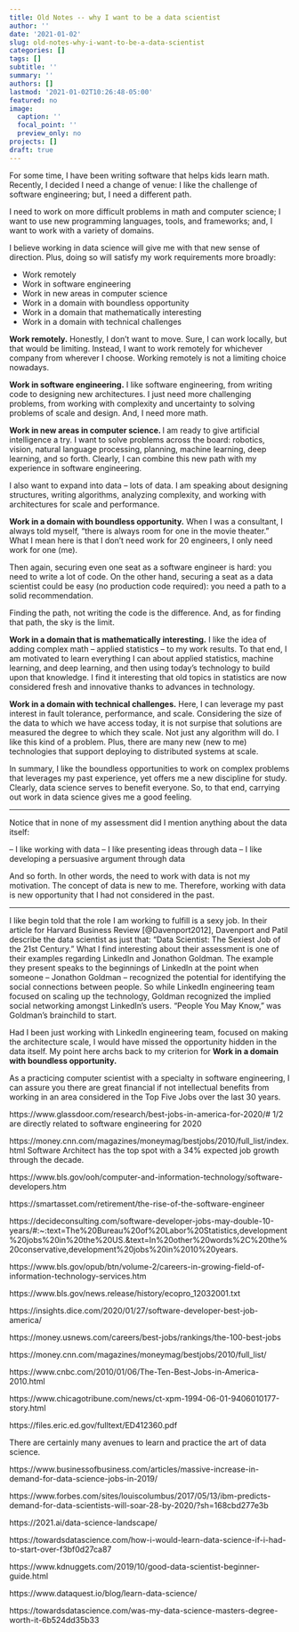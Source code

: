 ```yaml
---
title: Old Notes -- why I want to be a data scientist
author: ''
date: '2021-01-02'
slug: old-notes-why-i-want-to-be-a-data-scientist
categories: []
tags: []
subtitle: ''
summary: ''
authors: []
lastmod: '2021-01-02T10:26:48-05:00'
featured: no
image:
  caption: ''
  focal_point: ''
  preview_only: no
projects: []
draft: true
---
```


For some time, I have been writing software that helps kids learn math. Recently, I decided I need a change of venue: I like the challenge of software engineering; but, I need a different path. 

I need to work on more difficult problems in math and computer science; I want to use new programming languages, tools, and frameworks; and, I want to work with a variety of domains.

I believe working in data science will give me with that new sense of direction. Plus, doing so will satisfy my work requirements more broadly:

- Work remotely
- Work in software engineering
- Work in new areas in computer science
- Work in a domain with boundless opportunity
- Work in a domain that mathematically interesting
- Work in a domain with technical challenges

**Work remotely.**  Honestly, I don't want to move. Sure, I can work locally, but that would be limiting. Instead, I want to work remotely for whichever company from wherever I choose. Working remotely is not a limiting choice nowadays. 

**Work in software engineering.** I like software engineering, from writing code to designing new architectures. I just need more challenging problems, from working with complexity and uncertainty to solving problems of scale and design. And, I need more math. 

**Work in new areas in computer science. ** I am ready to give artificial intelligence a try. I want to solve problems across the board: robotics, vision, natural language processing, planning, machine learning, deep learning, and so forth. Clearly, I can combine this new path with my experience in software engineering.

I also want to expand into data -- lots of data. I am speaking about designing structures, writing algorithms, analyzing complexity, and working with architectures for scale and performance. 

**Work in a domain with boundless opportunity.** When I was a consultant, I always told myself, "there is always room for one in the movie theater." What I mean here is that I don't need work for 20 engineers, I only need work for one (me). 

Then again, securing even one seat as a software engineer is hard: you need to write a lot of code. On the other hand, securing a seat as a data scientist could be easy (no production code required): you need a path to a solid recommendation. 

Finding the path, not writing the code is the difference. And, as for finding that path, the sky is the limit.

**Work in a domain that is mathematically interesting.** I like the idea of adding complex math -- applied statistics -- to my work results. To that end, I am motivated to learn everything I can about applied statistics, machine learning, and deep learning, and then using today's technology to build upon that knowledge. I find it interesting that old topics in statistics are now considered fresh and innovative thanks to advances in technology.

**Work in a domain with technical challenges.** Here, I can leverage my past interest in fault tolerance, performance, and scale. Considering the size of the data to which we have access today, it is not surpise that solutions are measured the degree to which they scale. Not just any algorithm will do. I like this kind of a problem. Plus, there are many new (new to me) technologies that support deploying to distributed systems at scale.

In summary, I like the boundless opportunities to work on complex problems that leverages my past experience, yet offers me a new discipline for study. Clearly, data science serves to benefit everyone. So, to that end, carrying out work in data science gives me a good feeling.

----

Notice that in none of my assessment did I mention anything about the data itself:

-- I like working with data
-- I like presenting ideas through data
-- I like developing a persuasive argument through data

And so forth. In other words, the need to work with data is not my motivation. The concept of data is new to me. Therefore, working with data is new opportunity that I had not considered in the past.

----

I like begin told that the role I am working to fulfill is a sexy job. In their article for Harvard Business Review [@Davenport2012], Davenport and Patil describe the data scientist as just that: "Data Scientist: The Sexiest Job of the 21st Century." What I find interesting about their assessment is one of their examples regarding LinkedIn and Jonathon Goldman. The example they present speaks to the beginnings of LinkedIn at the point when someone -- Jonathon Goldman -- recognized the potential for identifying the social connections between people. So while LinkedIn engineering team focused on scaling up the technology, Goldman recognized the implied social networking amongst LinkedIn's users. "People You May Know," was Goldman's brainchild to start.

Had I been just working with LinkedIn engineering team, focused on making the architecture scale, I would have missed the opportunity hidden in the data itself. My point here archs back to my criterion for **Work in a domain with boundless opportunity.** 

As a practicing computer scientist with a specialty in software engineering, I can assure you there are great financial if not intellectual benefits from working in an area considered in the Top Five Jobs over the last 30 years.

https://www.glassdoor.com/research/best-jobs-in-america-for-2020/#
1/2 are directly related to software engineering for 2020

https://money.cnn.com/magazines/moneymag/bestjobs/2010/full_list/index.html
Software Architect has the top spot with a 34% expected job growth through the decade.

https://www.bls.gov/ooh/computer-and-information-technology/software-developers.htm

https://smartasset.com/retirement/the-rise-of-the-software-engineer

https://decideconsulting.com/software-developer-jobs-may-double-10-years/#:~:text=The%20Bureau%20of%20Labor%20Statistics,development%20jobs%20in%20the%20US.&text=In%20other%20words%2C%20the%20conservative,development%20jobs%20in%2010%20years.

https://www.bls.gov/opub/btn/volume-2/careers-in-growing-field-of-information-technology-services.htm

https://www.bls.gov/news.release/history/ecopro_12032001.txt

https://insights.dice.com/2020/01/27/software-developer-best-job-america/

https://money.usnews.com/careers/best-jobs/rankings/the-100-best-jobs

https://money.cnn.com/magazines/moneymag/bestjobs/2010/full_list/

https://www.cnbc.com/2010/01/06/The-Ten-Best-Jobs-in-America-2010.html

https://www.chicagotribune.com/news/ct-xpm-1994-06-01-9406010177-story.html

https://files.eric.ed.gov/fulltext/ED412360.pdf


There are certainly many avenues to learn and practice the art of data science.

https://www.businessofbusiness.com/articles/massive-increase-in-demand-for-data-science-jobs-in-2019/

https://www.forbes.com/sites/louiscolumbus/2017/05/13/ibm-predicts-demand-for-data-scientists-will-soar-28-by-2020/?sh=168cbd277e3b

https://2021.ai/data-science-landscape/

https://towardsdatascience.com/how-i-would-learn-data-science-if-i-had-to-start-over-f3bf0d27ca87

https://www.kdnuggets.com/2019/10/good-data-scientist-beginner-guide.html

https://www.dataquest.io/blog/learn-data-science/

https://towardsdatascience.com/was-my-data-science-masters-degree-worth-it-6b524dd35b33
